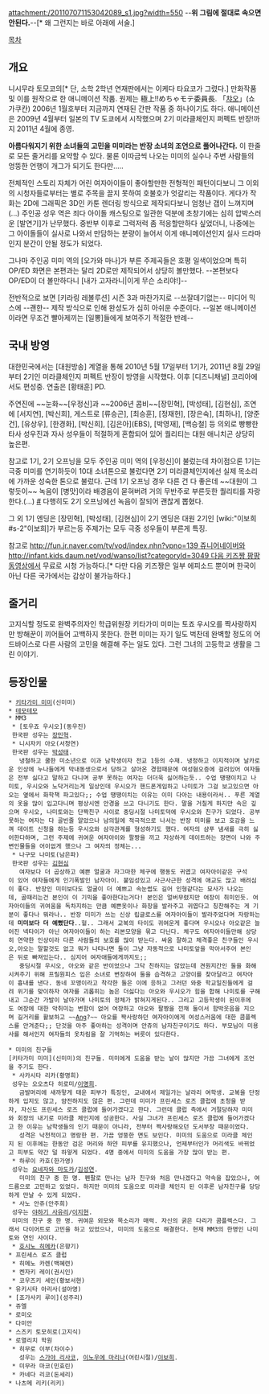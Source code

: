 attachment:/201107071153042089_s1.jpg?width=550
--'''위 그림에 절대로 속으면 안된다.'''--[* 왜 그런지는 바로 아래에 서술.]

[[목차]]

== 개요 ==
니시무라 토모코의[* 단, 소학 2학년 연재판에서는 이케다 타요코가 그렸다.] 만화작품 및 이를 원작으로 한 애니메이션 작품. 원제는 極上!!めちゃモテ委員長. 「[[챠오]]」(쇼가쿠칸) 2006년 1월호부터 지금까지 연재된 간판 작품 중 하나이기도 하다. 애니메이션은 2009년 4월부터 일본의 TV 도쿄에서 시작했으며 2기 미라클체인지 퍼펙트 반장!까지 2011년 4월에 종영.

'''아름다워지기 위한 소녀들의 고민을 미미라는 반장 소녀의 조언으로 풀어나간다.''' 이 한줄로 모든 줄거리를 요약할 수 있다. 물론 이따금씩 나오는  미미의 실수나 주변 사람들의 엉뚱한 언행이 개그가 되기도 한다만.....

전체적인 스토리 자체가 어린 여자아이들이 좋아할만한 전형적인 패턴이다보니 그 이외의 시청자들로부터는 별로 주목을 끌지 못하여 호불호가 엇갈리는 작품이다. 게다가 작화는 2D에 그래픽은 3D인 카툰 렌더링 방식으로 제작되다보니 엄청난 갭이 느껴지며(...) 주인공 성우 역은 죄다 아이돌 캐스팅으로 일관한 덕분에 초창기에는 심히 압박스러운 [발연기]가 난무했다. 중반부 이후로 그럭저럭 좀 적응할만하다 싶었더니, 나중에는 그 아이돌들이 실사로 나와서 만담하는 분량이 늘어서 이게 애니메이션인지 실사 드라마인지 분간이 안될 정도가 되었다.

그나마 주인공 미미 역의 [오가와 마나]가 부른 주제곡들은 호평 일색이었으며 특히 OP/ED 화면은 본편과는 달리 2D로만 제작되어서 상당히 볼만했다. --본편보다 OP/ED이 더 볼만하다니 [내가 고자라니|이게 무슨 소리야!]--

전반적으로 보면 [키라링 레볼루션] 시즌 3과 마찬가지로 --쓰잘데기없는-- 미디어 믹스에 --괜한-- 제작 방식으로 인해 완성도가 심히 아쉬운 수준이다. --일본 애니메이션이라면 무조건 빨아제끼는 [일뽕]들에게 보여주기 적절한 반례--

== 국내 방영 ==
대한민국에서는 [대원방송] 계열을 통해 2010년 5월 17일부터 1기가, 2011년 8월 29일부터 2기인 미라클체인지 퍼펙트 반장이 방영을 시작했다. 이후 [디즈니채널] 코리아에서도 편성중. 연출은 [황태훈] PD.

주연진에 ~~눈화~~[우정신]과 ~~2006년 콤비~~[장민혁], [박성태], [김현심], 조연에 [서지연], [박신희], 게스트로 [류승곤], [최승훈], [정재헌], [장은숙], [최하나], [양준건], [유상우], [한경화], [박신희], [김은아](EBS), [박영재], [백승철] 등 의외로 빵빵한 타사 성우진과 자사 성우들이 적절하게 혼합되어 있어 퀄리티는 대원 애니치곤 상당히 높은편.

참고로 1기, 2기 오프닝을 모두 주인공 미미 역의 [우정신]이 불렀는데 차이점으론 1기는 극중 미미를 연기하듯이 10대 소녀톤으로 불렀다면 2기 미라클체인지에선 실제 목소리에 가까운 성숙한 톤으로 불렀다. 근데 1기 오프닝 경우 다른 건 다 좋은데 ~~대원이 그렇듯이~~ 녹음이 [병맛]이라 배경음이 묻혀버려 거의 무반주로 부른듯한 퀄리티를 자랑한다.(...) [http://blog.naver.com/hi_mint/50088292871 #] 다행히도 2기 오프닝에선 녹음이 잘되어 괜찮게 뽑혔다.

그 외 1기 엔딩은 [장민혁], [박성태], [김현심]이 2기 엔딩은 대원 2기인 [wiki:"이보희#s-2"이보희]가 부르는등 주제가는 모두 극중 성우들이 부른게 특징.

참고로 [[http://fun.jr.naver.com/tv/vod/index.nhn?vpno=139 쥬니어네이버]]와 [[http://infant.kids.daum.net/vod/wanso/list?categoryId=3049 다음 키즈짱 팡팡 동영상]]에서 무료로 시청 가능하다.[* 다만 다음 키즈짱은 일부 에피소드 뿐이며 한국이 아닌 다른 국가에서는 감상이 불가능하다.]
== 줄거리 ==
고지식할 정도로 완벽주의자인 학급위원장 키타가미 미미는 토죠 우시오를 짝사랑하지만 방해꾼이 끼어들어 고백하지 못한다. 한편 미미는 자기 일도 벅찬데 완벽할 정도의 어드바이스로 다른 사람의 고민을 해결해 주는 일도 있다. 그런 그녀의 고등학교 생활을 그린 이야기.

== 등장인물 ==
 * [[키타가미 미미]](신미미)
 * [[테모테모]]
 * MM3
  * [토우죠 우시오](동우진)
  한국판 성우는 [[장민혁]].
  * 니시자키 아오(서청연)
  한국판 성우는 [[박성태]].
    냉철하고 쿨한 미소년으로 이과 남학생이자 전교 1등의 수재. 냉정하고 이지적이며 날카로운 인상에 누나들에게 막내동생으로서 당하고 살아온 경험때문에 여성혐오증에 걸려있어 여자들은 전부 싫다고 말하고 다니며 공부 못하는 여자는 더더욱 싫어하는듯.. 수업 땡땡이치고 나미토, 우시오와 노닥거리는게 일상인데 우시오가 핸드폰게임하고 나미토가 그걸 보고있으면 아오는 옆에서 화학책 파고있다;; 수업 땡땡이치는 이유는 이미 다아는 내용이라서.. 푸른 계열의 옷을 많이 입고다니며 평상시엔 안경을 쓰고 다니기도 한다. 말을 거칠게 하지만 속은 깊으며 우시오, 나미토와는 단짝친구 사이로 중딩시절 나미토덕에 우시오와 친구가 되었다. 공부못하는 여자는 다 골빈줄 알았으나 남의일에 적극적으로 나서는 반장 미미를 보고 호감을 느껴 데이트 신청을 하는등 우시오와 삼각관계를 형성하기도 했다. 여자의 샴푸 냄새를 극히 싫어한다하며, 그런 주제에 귀여운 여자아이와 팔짱을 끼고 자상하게 데이트하는 장면이 나와 주변인물들을 어이없게 했으나 그 여자의 정체는...
  * 나구모 나미토(남은파)
  한국판 성우는 [[김현심]]
    여자보다 더 곱상하고 예쁜 얼굴과 자그마한 체구에 행동도 귀엽고 여자아이같은 구석이 있어 여자들에게 인기폭발인 남자아이. 붙임성있고 사근사근한 성격에 애교도 많고 배려심이 좋다. 반장인 미미보다도 얼굴이 더 예쁘고 속눈썹도 길어 인형같다는 묘사가 나오는데, 골때리는건 본인이 이 기믹을 좋아한다는거다! 본인은 얼버무렸지만 여장이 취미인듯. 여자아이들의 귀여움을 독차지하는 만큼 예쁜옷이나 화장을 발라주고 귀엽다고 칭찬해주는 게 기분이 좋다나 뭐라나.. 반장 미미가 쓰는 신상 립글로스를 여자아이들이 발라주었다며 자랑하는데 '''미미보다 더 예뻤단다'''..헐.. 그래서 교복의 타이도 귀여운게 좋다며 우시오나 아오같은 늘어진 넥타이가 아닌 여자아이들이 하는 리본모양을 묶고 다닌다. 체구도 여자아이들만해 상당히 연약한 인상이라 다른 사람들의 보호를 많이 받는다. 싸움 잘하고 체격좋은 친구들인 우시오,아오는 말할것도 없고 뭐가 나타나면 둘이 그냥 자동적으로 나미토앞을 막아서주어 본인은 뒤로 빠져있는다.. 심지어 여자애들에게까지도;; 
    중딩시절 우시오, 아오와 같은 반이었으나 그닥 친하지는 않았는데 견원지간인 둘을 화해시켜주기 위해 프릴원피스 입은 소녀로 변장하여 둘을 습격하고 고양이를 찾아달라고 여자아이 흉내를 낸다. 동네 꼬맹이라고 착각한 둘은 이에 응하고 그러던 와중 학교일진들에게 걸려 위기를 맞이하자 여자를 괴롭히는 놈은 더싫다는 아오와 우시오가 힘을 합해 나미토를 구해내고 그순간 가발이 날아가며 나미토의 정체가 밝혀지게된다.. 그리고 고등학생이 된이후에도 여장에 대한 악취미는 변함이 없어 여장하고 아오와 팔짱을 낀채 둘이서 함박웃음을 지으며 길거리를 활보하고 ~~[[Ang]]?~~ 아오를 짝사랑하던 여자아이에게 여성스러움에 대한 콤플렉스를 안겨준다;; 단것을 아주 좋아하는 성격이며 안쥬의 남자친구이기도 하다. 부모님이 미용사를 해서인지 여자들의 옷차림을 잘 기억하는 버릇이 있다한다.

 * 미미의 친구들
 [키타가미 미미](신미미)의 친구들. 미미에게 도움을 받는 날이 많지만 가끔 그녀에게 조언을 주기도 한다.
  * 사카시타 리카(황명희)
  성우는 오오츠다 히로미/[[이명희(성우)|이명희]].
    금발머리에 새까맣게 태운 피부가 특징인, 교내에서 제일가는 날라리 여학생. 교복을 단정하게 입지도 않고, 얌전하지도 않은 편. 그런데 미미가 프린세스 로즈 클럽에 초청을 받자, 자신도 프린세스 로즈 클럽에 들어가겠다고 한다. 그런데 클럽 측에서 거절당하자 미미와 회장의 내기로 미라클 체인지에 성공한다. 사실 그녀가 프린세스 로즈 클럽에 들어가겠다고 한 이유는 남학생들의 인기 때문이 아니라, 전부터 짝사랑해오던 도서부장 때문이었다.
    성격은 낙천적이고 명랑한 편. 가끔 엉뚱한 면도 보인다. 미미의 도움으로 미라클 체인지 된 이후에는 한동안 검은 머리와 하얀 피부를 유지했으나, 언제부터인가 머리색도 바뀌었고 피부도 약간 덜 하얗게 되었다. 4명 중에서 미미의 도움을 가장 많이 받는 편.
  * 하루이 카호(한가영)
  성우는 [[요네자와 마도카]]/[[김성연(성우)|김성연]].
    미미의 친구 중 한 명. 펜팔로 만나는 남자 친구와 처음 만나겠다고 약속을 잡았으나, 여드름으로 고민하고 있었다. 하지만 미미의 도움으로 미라클 체인지 된 이후론 남자친구를 당당하게 만날 수 있게 되었다.
  * 사노 안쥬(안주희)
  성우는 [[야하기 사유리]]/[[이지현(성우)|이지현]].
  미미의 친구 중 한 명. 귀여운 외모와 목소리가 매력. 자신의 굵은 다리가 콤플렉스다. 그래서 다이어트로 고민을 하고 있었으나, 미미의 도움으로 해결한다. 현재 MM3의 한명인 나미토와 연인 사이다.
  * [[호시노 히메카]](은향기)
 * 프린세스 로즈 클럽
  * 히메노 카렌(백혜련)
  * 켄자키 레이(권시인)
  * 코우즈키 세인(황보서현)
 * 유키시타 아리사(설아영)
 * [죠가사키 루이](성주리)
 * 쥬엘
 * 로미오
 * 다미안
 * 스즈키 토모히로(고지식)
 * 로열리치 학원
  * 히무로 이부(차이수)
    성우는 [[스가야 리사코]], [[이노우에 마리나]](어린시절)/[[이보희(성우)|이보희]].
  * 미무라 마코(민효린)
  * 카네다 리코(돈세리)
 * 나츠메 리키(리키)
